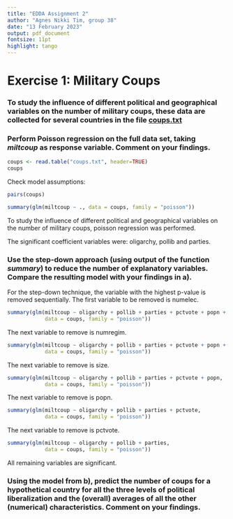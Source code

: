 ```yaml
---
title: "EDDA Assignment 2"
author: "Agnes Nikki Tim, group 38"
date: "13 February 2023"
output: pdf_document
fontsize: 11pt
highlight: tango
---
```


# Exercise 1: Military Coups

### To study the influence of different political and geographical variables on the number of military coups, these data are collected for several countries in the file [coups.txt](https://canvas.vu.nl/courses/68030/files/6051349?wrap=1 "coups.txt")

### Perform Poisson regression on the full data set, taking *miltcoup* as response variable. Comment on your findings.

```r
coups <- read.table("coups.txt", header=TRUE)
coups
```

Check model assumptions:

```r
pairs(coups)
```

```r
summary(glm(miltcoup ~ ., data = coups, family = "poisson"))
```

To study the influence of different political and geographical variables on the number of military coups, poisson regression was performed.

The significant coefficient variables were: oligarchy, pollib and parties.

### Use the step-down approach (using output of the function *summary*) to reduce the number of explanatory variables. Compare the resulting model with your findings in a).

For the step-down technique, the variable with the highest p-value is removed sequentially. The first variable to be removed is numelec.

```r
summary(glm(miltcoup ~ oligarchy + pollib + parties + pctvote + popn + size + numregim, 
            data = coups, family = "poisson"))
```

The next variable to remove is numregim.

```r
summary(glm(miltcoup ~ oligarchy + pollib + parties + pctvote + popn + size, 
            data = coups, family = "poisson"))
```

The next variable to remove is size.

```r
summary(glm(miltcoup ~ oligarchy + pollib + parties + pctvote + popn, 
            data = coups, family = "poisson"))
```

The next variable to remove is popn.

```r
summary(glm(miltcoup ~ oligarchy + pollib + parties + pctvote, 
            data = coups, family = "poisson"))
```

The next variable to remove is pctvote.

```r
summary(glm(miltcoup ~ oligarchy + pollib + parties, 
            data = coups, family = "poisson"))
```

All remaining variables are significant.

### Using the model from b), predict the number of coups for a hypothetical country for all the three levels of political liberalization and the (overall) averages of all the other (numerical) characteristics. Comment on your findings.
